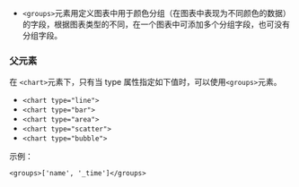 * `<groups>`元素用定义图表中用于颜色分组（在图表中表现为不同颜色的数据）的字段，根据图表类型的不同，在一个图表中可添加多个分组字段，也可没有分组字段。

### 父元素

在 `<chart>`元素下，只有当 type 属性指定如下值时，可以使用`<groups>`元素。
	
* `<chart type="line">`
* `<chart type="bar">`
*	`<chart type="area">`
*	`<chart type="scatter">`
* `<chart type="bubble">`

示例：
```
<groups>['name', '_time']</groups>
```